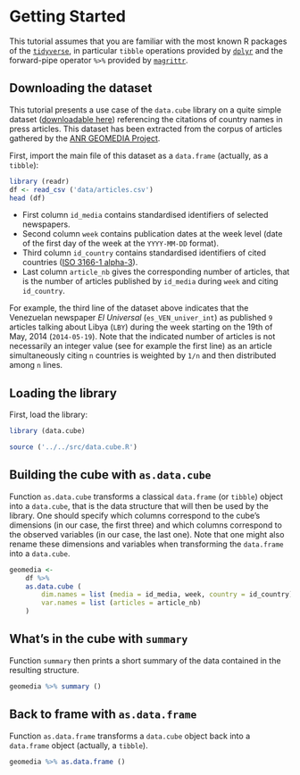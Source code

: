 # Getting Started

This tutorial assumes that you are familiar with the most known R packages of the [`tidyverse`](https://www.tidyverse.org/), in particular `tibble` operations provided by [`dplyr`](https://dplyr.tidyverse.org/) and the forward-pipe operator `%>%` provided by [`magrittr`](https://magrittr.tidyverse.org/).


## Downloading the dataset

This tutorial presents a use case of the `data.cube` library on a quite simple dataset ([downloadable here](link)) referencing the citations of country names in press articles.
This dataset has been extracted from the corpus of articles gathered by the [ANR GEOMEDIA Project](https://geomedia.hypotheses.org/).

First, import the main file of this dataset as a `data.frame` (actually, as a `tibble`):

```r
library (readr)
df <- read_csv ('data/articles.csv')
head (df)
```

* First column `id_media` contains standardised identifiers of selected newspapers.
* Second column `week` contains publication dates at the week level (date of the first day of the week at the `YYYY-MM-DD` format).
* Third column `id_country` contains standardised identifiers of cited countries ([ISO 3166-1 alpha-3](https://en.wikipedia.org/wiki/ISO_3166-1_alpha-3)).
* Last column `article_nb` gives the corresponding number of articles, that is the number of articles published by `id_media` during `week` and citing `id_country`.

For example, the third line of the dataset above indicates that the Venezuelan newspaper *El Universal* (`es_VEN_univer_int`) as published `9` articles talking about Libya (`LBY`) during the week starting on the 19th of May, 2014 (`2014-05-19`).
Note that the indicated number of articles is not necessarily an integer value (see for example the first line) as an article simultaneously citing `n` countries is weighted by `1/n` and then distributed among `n` lines.


## Loading the library

First, load the library:
```r
library (data.cube)
```

```r
source ('../../src/data.cube.R')
```

## Building the cube with `as.data.cube`

Function `as.data.cube` transforms a classical `data.frame` (or `tibble`) object into a `data.cube`, that is the data structure that will then be used by the library.
One should specify which columns correspond to the cube's dimensions (in our case, the first three) and which columns correspond to the observed variables (in our case, the last one).
Note that one might also rename these dimensions and variables when transforming the `data.frame` into a `data.cube`.


```r
geomedia <-
    df %>%
    as.data.cube (
        dim.names = list (media = id_media, week, country = id_country),
        var.names = list (articles = article_nb)
    )
```


## What's in the cube with `summary`
Function `summary` then prints a short summary of the data contained in the resulting structure.

```r
geomedia %>% summary ()
```


## Back to frame with `as.data.frame`

Function `as.data.frame` transforms a `data.cube` object back into a `data.frame` object (actually, a `tibble`).

```r
geomedia %>% as.data.frame ()
```

